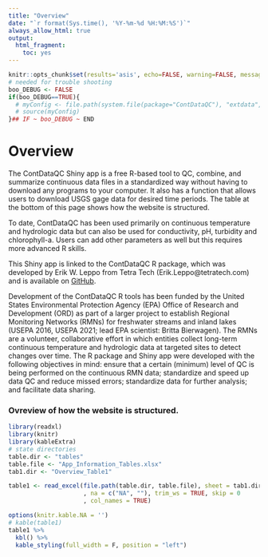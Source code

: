 ```yaml
---
title: "Overview"
date: "`r format(Sys.time(), '%Y-%m-%d %H:%M:%S')`"
always_allow_html: true
output:
  html_fragment:
    toc: yes
---
```


```r
knitr::opts_chunk$set(results='asis', echo=FALSE, warning=FALSE, message = FALSE)
# needed for trouble shooting
boo_DEBUG <- FALSE
if(boo_DEBUG==TRUE){
  # myConfig <- file.path(system.file(package="ContDataQC"), "extdata", "config.ORIG.R")
  # source(myConfig)
}## IF ~ boo_DEBUG ~ END
```

# Overview

The ContDataQC Shiny app is a free R-based tool to QC, combine, and summarize continuous data files in a standardized way without having to download any programs to your computer. It also has a function that allows users to download USGS gage data for desired time periods. The table at the bottom of this page shows how the website is structured.

To date, ContDataQC has been used primarily on continuous temperature and hydrologic data but can also be used for conductivity, pH, turbidity and chlorophyll-a. Users can add other parameters as well but this requires more advanced R skills.

This Shiny app is linked to the ContDataQC R package, which was developed by Erik W. Leppo from Tetra Tech (Erik.Leppo@tetratech.com) and is available on [GitHub](https://github.com/leppott/ContDataQC).

Development of the ContDataQC R tools has been funded by the United States Environmental Protection Agency (EPA) Office of Research and Development (ORD) as part of a larger project to establish Regional Monitoring Networks (RMNs) for freshwater streams and inland lakes (USEPA 2016, USEPA 2021; lead EPA scientist: Britta Bierwagen). The RMNs are a volunteer, collaborative effort in which entities collect long-term continuous temperature and hydrologic data at targeted sites to detect changes over time. The R package and Shiny app were developed with the following objectives in mind: ensure that a certain (minimum) level of QC is being performed on the continuous RMN data; standardize and speed up data QC and reduce missed errors; standardize data for further analysis; and facilitate data sharing.


### Ovreview of how the website is structured.
```r
library(readxl)
library(knitr)
library(kableExtra)
# state directories
table.dir <- "tables"
table.file <- "App_Information_Tables.xlsx"
tab1.dir <- "Overview_Table1"

table1 <- read_excel(file.path(table.dir, table.file), sheet = tab1.dir
                     , na = c("NA", ""), trim_ws = TRUE, skip = 0
                     , col_names = TRUE)  

options(knitr.kable.NA = '')
# kable(table1)
table1 %>% 
  kbl() %>% 
  kable_styling(full_width = F, position = "left")
```
